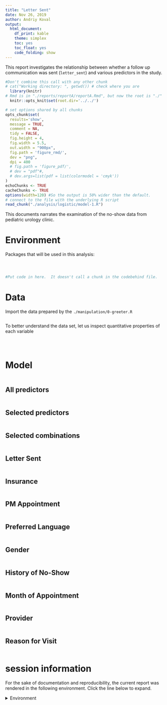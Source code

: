 ```yaml
---
title: "Letter Sent"
date: Nov 26, 2019
author: Andriy Koval
output:
  html_document:
    df_print: kable
    theme: simplex
    toc: yes
    toc_float: yes
    code_folding: show
---
```

This report investigates the relationship between whether a follow up communication was sent (`letter_sent`) and various predictors in the study. 

<!-- These two chunks should be added in the beginning of every .Rmd that you want to source an .R script -->
<!--  The 1st mandatory chunck  -->
<!--  Set the working directory to the repository's base directory -->
```r
#Don't combine this call with any other chunk 
# cat("Working directory: ", getwd()) # check where you are
  library(knitr)
# Rmd is in "./reports/reportA/reportA.Rmd", but now the root is "./"
  knitr::opts_knit$set(root.dir='../../') 
```

<!--  The 2nd mandatory chunck  -->
<!-- Set the report-wide options, and point to the external code file. -->
```r
# set options shared by all chunks
opts_chunk$set(
  results='show', 
  message = TRUE,
  comment = NA, 
  tidy = FALSE,
  fig.height = 4, 
  fig.width = 5.5, 
  out.width = "900px",
  fig.path = 'figure_rmd/',     
  dev = "png",
  dpi = 400
  # fig.path = 'figure_pdf/',     
  # dev = "pdf"#,
  # dev.args=list(pdf = list(colormodel = 'cmyk'))
)
echoChunks <- TRUE
cacheChunks <- TRUE
options(width=120) #So the output is 50% wider than the default.
# connect to the file with the underlying R script  
read_chunk("./analysis/logistic/model-1.R") 
```
This documents narrates the examination of the no-show data from pediatric urology clinic. 

# Environment
Packages that will be used in this analysis: 
<!-- Load 'sourced' R files.  Suppress the output when loading packages. --> 
```r
```


<!-- Load the sources.  Suppress the output when loading sources. --> 
```r
```


<!-- Load any Global functions and variables declared in the R file.  Suppress the output. --> 
```r
```

<!-- Declare any global functions specific to a Rmd output.  Suppress the output. --> 
```r
#Put code in here.  It doesn't call a chunk in the codebehind file.
```

# Data

Import the data prepared by the `./manipulation/0-greeter.R` 
<!-- Load the datasets.   -->
```r
```

To better understand the data set, let us inspect quantitative properties of each variable
<!-- Inspect the datasets.   -->
```r
```

<!-- Tweak the dataset   -->
```r
```

```r
```


# Model

```r
```

## All predictors
```r
```

## Selected predictors
```r
```

## Selected combinations
```r
```

<!-- ### Graph 00  -->
<!-- ```{r graph-00, echo=echoChunks, fig.height=8, fig.width=12, message=FALSE, warning=FALSE, cache=cacheChunks, results='show', out.width="1200"} -->
<!-- ``` -->

## Letter Sent
```r
```

## Insurance
```r
```

## PM Appointment
```r
```

## Preferred Language
```r
```

## Gender
```r
```

## History of No-Show
```r
```

## Month of Appointment
```r
```

## Provider
```r
```
## Reason for Visit
```r
```









session information
===========================================================================

For the sake of documentation and reproducibility, the current report was rendered in the following environment.  Click the line below to expand.

<details>
  <summary>Environment <span class="glyphicon glyphicon-plus-sign"></span></summary>
```r
if( requireNamespace("devtools", quietly = TRUE) ) {
  devtools::session_info()
} else {
  sessionInfo()
} 
```
</details>

```r
```



